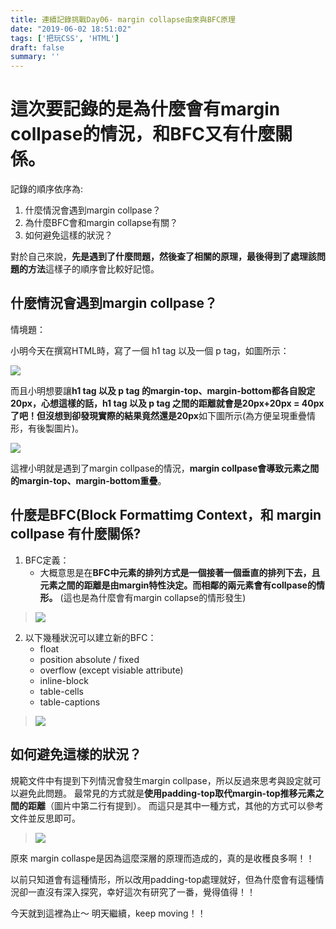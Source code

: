 ```yaml
---
title: 連續記錄挑戰Day06- margin collapse由來與BFC原理
date: "2019-06-02 18:51:02"
tags: ['把玩CSS', 'HTML']
draft: false
summary: ''
---
```


# 這次要記錄的是為什麼會有margin collpase的情況，和BFC又有什麼關係。

 
記錄的順序依序為:
1. 什麼情況會遇到margin collpase？
2. 為什麼BFC會和margin collapse有關？
3. 如何避免這樣的狀況？

對於自己來說，**先是遇到了什麼問題，然後查了相關的原理，最後得到了處理該問題的方法**這樣子的順序會比較好記憶。


## 什麼情況會遇到margin collpase？

情境題： 

小明今天在撰寫HTML時，寫了一個 h1 tag 以及一個 p tag，如圖所示：

![](https://i.imgur.com/oFqfrig.png)

而且小明想要讓**h1 tag 以及 p tag 的margin-top、margin-bottom都各自設定20px，心想這樣的話，h1 tag 以及 p tag 之間的距離就會是20px+20px = 40px了吧！但沒想到卻發現實際的結果竟然還是20px**如下圖所示(為方便呈現重疊情形，有後製圖片)。

![](https://i.imgur.com/cZGtXNj.png)



這裡小明就是遇到了margin collpase的情況，**margin collpase會導致元素之間的margin-top、margin-bottom重疊**。

## 什麼是BFC(Block Formattimg Context，和 margin collpase 有什麼關係?

1. BFC定義：
    - 大概意思是在**BFC中元素的排列方式是一個接著一個垂直的排列下去，且元素之間的距離是由margin特性決定。而相鄰的兩元素會有collpase的情形。** (這也是為什麼會有margin collapse的情形發生)

> ![](https://i.imgur.com/XHFdeoa.png)

2. 以下幾種狀況可以建立新的BFC：
    - float
    - position absolute / fixed
    - overflow (except visiable attribute)
    - inline-block
    - table-cells
    - table-captions 

> ![](https://i.imgur.com/YiwQc1j.png)


## 如何避免這樣的狀況？

規範文件中有提到下列情況會發生margin collpase，所以反過來思考與設定就可以避免此問題。
最常見的方式就是**使用padding-top取代margin-top推移元素之間的距離**（圖片中第二行有提到）。
而這只是其中一種方式，其他的方式可以參考文件並反思即可。

> ![](https://i.imgur.com/u3J7w9A.png)

 

原來 margin collaspe是因為這麼深層的原理而造成的，真的是收穫良多啊！！

以前只知道會有這種情形，所以改用padding-top處理就好，但為什麼會有這種情況卻一直沒有深入探究，幸好這次有研究了一番，覺得值得！！

今天就到這裡為止～ 明天繼續，keep moving！！

  